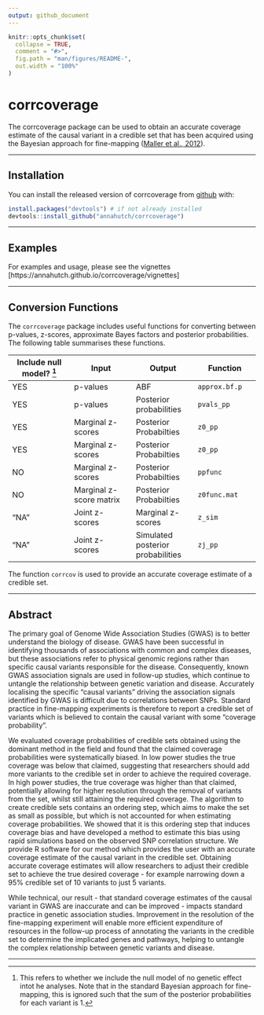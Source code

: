 ```yaml
---
output: github_document
---
```


<!-- README.md is generated from README.Rmd. Please edit that file -->

```r
knitr::opts_chunk$set(
  collapse = TRUE,
  comment = "#>",
  fig.path = "man/figures/README-",
  out.width = "100%"
)
```

# corrcoverage

The corrcoverage package can be used to obtain an accurate coverage estimate of the causal variant in a credible set that has been acquired using the Bayesian approach for fine-mapping ([Maller et al., 2012](https://www.ncbi.nlm.nih.gov/pubmed/23104008)).

----

## Installation

You can install the released version of corrcoverage from [github](https://github.com/) with:

``` r
install.packages("devtools") # if not already installed
devtools::install_github("annahutch/corrcoverage")
```

----

## Examples

For examples and usage, please see the vignettes [https://annahutch.github.io/corrcoverage/vignettes]

----

## Conversion Functions

The `corrcoverage` package includes useful functions for converting between p-values, z-scores, approximate Bayes factors and posterior probabilities. The following table summarises these functions. 

Include null model? ^[This refers to whether we include the null model of no genetic effect intot he analyses. Note that in the standard Bayesian approach for fine-mapping, this is ignored such that the sum of the posterior probabilities for each variant is 1.] | Input | Output | Function
--- | --- | --- | ---
YES |  p-values | ABF | `approx.bf.p`
YES | p-values | Posterior probabilities | `pvals_pp`
YES | Marginal z-scores | Posterior Probabilties | `z0_pp`
YES | Marginal z-scores | Posterior Probabilties | `z0_pp`
NO | Marginal z-scores | Posterior Probabilties | `ppfunc`
NO | Marginal z-score matrix | Posterior Probabilties | `z0func.mat`
"NA" | Joint z-scores | Marginal z-scores | `z_sim`
"NA" | Joint z-scores | Simulated posterior probabilities | `zj_pp`

The function `corrcov` is used to provide an accurate coverage estimate of a credible set.

----

## Abstract

The primary goal of Genome Wide Association Studies (GWAS) is to better understand the biology of disease. GWAS have been successful in identifying thousands of associations with common and complex diseases, but these associations refer to physical genomic regions rather than specific causal variants responsible for the disease. Consequently, known GWAS association signals are used in follow-up studies, which continue to untangle the relationship between genetic variation and disease. Accurately localising the specific “causal variants” driving the association signals identified by GWAS is difficult due to correlations between SNPs. Standard practice in fine-mapping experiments is therefore to report a credible set of variants which is believed to contain the causal variant with some “coverage probability”.

We evaluated coverage probabilities of credible sets obtained using the dominant method in the field and found that the claimed coverage probabilities were systematically biased. In low power studies the true coverage was below that claimed, suggesting that researchers should add more variants to the credible set in order to achieve the required coverage. In high power studies, the true coverage was higher than that claimed, potentially allowing for higher resolution through the removal of variants from the set, whilst still attaining the required coverage. The algorithm to create credible sets contains an ordering step, which aims to make the set as small as possible, but which is not accounted for when estimating coverage probabilities. We showed that it is this ordering step that induces coverage bias and have developed a method to estimate this bias using rapid simulations based on the observed SNP correlation structure. We provide R software for our method which provides the user with an accurate coverage estimate of the causal variant in the credible set. Obtaining accurate coverage estimates will allow researchers to adjust their credible set to achieve the true desired coverage - for example narrowing down a 95% credible set of 10 variants to just 5 variants. 

While technical, our result - that standard coverage estimates of the causal variant in GWAS are inaccurate and can be improved - impacts standard practice in genetic association studies. Improvement in the resolution of the fine-mapping experiment will enable more efficient expenditure of resources in the follow-up process of annotating the variants in the credible set to determine the implicated genes and pathways, helping to untangle the complex relationship between genetic variants and disease.

-----
